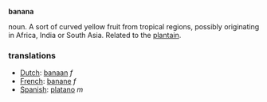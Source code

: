 '''banana'''

noun. A sort of curved yellow fruit from tropical regions, possibly originating in Africa, India or South Asia. Related to the [[plantain]].

===translations===

*[[Dutch]]: [[banaan]] ''f''
*[[French]]: [[banane]] ''f''
*[[Spanish]]: [[platano]] ''m''